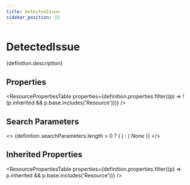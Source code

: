 ```yaml
---
title: DetectedIssue
sidebar_position: 33
---
```



# DetectedIssue

<p>{definition.description}</p>

## Properties

<ResourcePropertiesTable properties={definition.properties.filter((p) => !(p.inherited && p.base.includes('Resource')))} />

## Search Parameters

<>
  {definition.searchParameters.length > 0 ? (
    <SearchParamsTable searchParams={definition.searchParameters} />
  ) : (
    <em>None</em>
  )}
</>

## Inherited Properties

<ResourcePropertiesTable properties={definition.properties.filter((p) => p.inherited && p.base.includes('Resource'))} />


